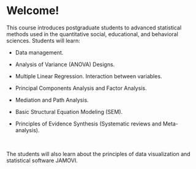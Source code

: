 # Welcome! {.unnumbered}

This course introduces postgraduate students to advanced statistical methods used in the quantitative social, educational, and behavioral sciences. Students will learn:

-   Data management.

-   Analysis of Variance (ANOVA) Designs.

-   Multiple Linear Regression. Interaction between variables.

-   Principal Components Analysis and Factor Analysis.

-   Mediation and Path Analysis.

-   Basic Structural Equation Modeling (SEM).

-   Principles of Evidence Synthesis (Systematic reviews and Meta-analysis).

 

The students will also learn about the principles of data visualization and statistical software JAMOVI.

